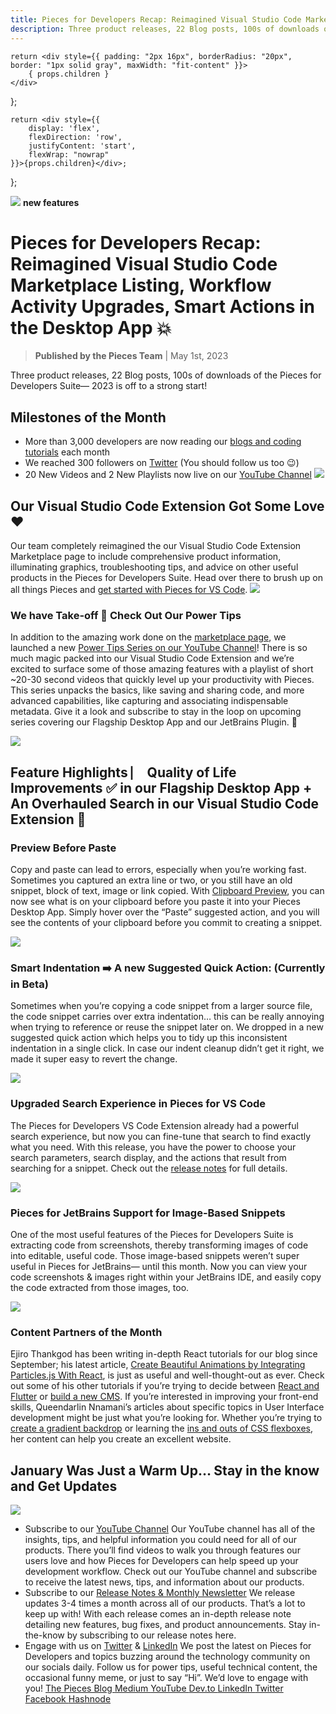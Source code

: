 ```yaml
---
title: Pieces for Developers Recap: Reimagined Visual Studio Code Marketplace Listing, Workflow Activity Upgrades, Smart Actions in the Desktop App 💥
description: Three product releases, 22 Blog posts, 100s of downloads of the Pieces for Developers Suite— 2023 is off to a strong start!
---
```


    return <div style={{ padding: "2px 16px", borderRadius: "20px", border: "1px solid gray", maxWidth: "fit-content" }}>
        { props.children }
    </div>
};

    return <div style={{
        display: 'flex',
        flexDirection: 'row',
        justifyContent: 'start',
        flexWrap: "nowrap"
    }}>{props.children}</div>;
};

<link rel="canonical" href="https://code.pieces.app/updates/pieces-for-developers-recap-reimagined-visual-studio-code-marketplace-listing-workflow-activity-upgrades-smart-actions-in-the-desktop-app" />

![](https://uploads-ssl.webflow.com/6143afec68f555387049efb3/63e2908124bb3434939f526b_janrecap_20bb2b5fcc8e7500157b90d120d637a5_2000.jpeg)
**new features**
# Pieces for Developers Recap: Reimagined Visual Studio Code Marketplace Listing, Workflow Activity Upgrades, Smart Actions in the Desktop App 💥
> **Published by the Pieces Team** | May 1st, 2023

Three product releases, 22 Blog posts, 100s of downloads of the Pieces for Developers Suite— 2023 is off to a strong start!

## Milestones of the Month
- More than 3,000 developers are now reading our <a href="https://code.pieces.app/blog" target="_blank" rel="noopener noreferrer">blogs and coding tutorials</a> each month
- We reached 300 followers on <a href="https://twitter.com/getpieces" target="_blank" rel="noopener noreferrer">Twitter</a> (You should follow us too 😉)
- 20 New Videos and 2 New Playlists now live on our <a href="https://www.youtube.com/channel/UCD3ZXdxCqTd9mMgQnN1hWbw" target="_blank" rel="noopener noreferrer">YouTube Channel</a>
![](https://uploads-ssl.webflow.com/6143afec68f555387049efb3/63e2908324bb3456599f5275_Jan_releases_5b6dffca225b92cf873a49676ca61c57_800.jpeg)

## Our Visual Studio Code Extension Got Some Love ❤️
Our team completely reimagined the our Visual Studio Code Extension Marketplace page to include comprehensive product information, illuminating graphics, troubleshooting tips, and advice on other useful products in the Pieces for Developers Suite. Head over there to brush up on all things Pieces and <a href="https://marketplace.visualstudio.com/items?itemName=MeshIntelligentTechnologiesInc.pieces-vscode" target="_blank" rel="noopener noreferrer">get started with Pieces for VS Code</a>.
![](https://uploads-ssl.webflow.com/6143afec68f555387049efb3/63e2908224bb34805d9f526f_Frame1_37232fbab622988448097fa30a0fd6d4_800.png)

### We have Take-off  🛫 Check Out Our Power Tips
In addition to the amazing work done on the <a href="https://marketplace.visualstudio.com/items?itemName=MeshIntelligentTechnologiesInc.pieces-vscode" target="_blank" rel="noopener noreferrer">marketplace page</a>, we launched a new <a href="https://www.youtube.com/playlist?list=PL3ufX1Aqkp14CtshXZRw2pkoD8nKjnQVC" target="_blank" rel="noopener noreferrer">Power Tips Series on our YouTube Channel</a>!  There is so much magic packed into our Visual Studio Code Extension and we’re excited to surface some of those amazing features with a playlist of short ~20-30 second videos that quickly level up your productivity with Pieces. This series unpacks the basics, like saving and sharing code, and more advanced capabilities, like capturing and associating indispensable metadata. Give it a look and subscribe to stay in the loop on upcoming series covering our Flagship Desktop App and our JetBrains Plugin. 👀

![](https://uploads-ssl.webflow.com/6143afec68f555387049efb3/63e2908224bb34142c9f526e_Frame2_322a5a93893a71cb0846260b9df5e965_800.png)

## Feature Highlights ⎸ Quality of Life Improvements ✅ in our Flagship Desktop App + An Overhauled Search in our Visual Studio Code Extension 🤯
### <strong>Preview Before Paste</strong>
Copy and paste can lead to errors, especially when you’re working fast. Sometimes you captured an extra line or two, or you still have an old snippet, block of text, image or link copied. With <a href="https://code.pieces.app/updates/pieces-desktop-app-1102-and-pieces-os-311-workflow-activity-now-with-top-level-metadata-preview-before-paste-snippet-indent-clean-up">Clipboard Preview</a>, you can now see what is on your clipboard before you paste it into your Pieces Desktop App.
Simply hover over the “Paste” suggested action, and you will see the contents of your clipboard before you commit to creating a snippet.

![](https://uploads-ssl.webflow.com/6143afec68f555387049efb3/63bc4925a5cf1e72c2a3161b_Paste-Preview21_9230b64075e75b65ce6053b4898ac2fd.gif)

### <strong>Smart Indentation ➡️ A new Suggested Quick Action: (Currently in Beta)</strong>
Sometimes when you’re copying a code snippet from a larger source file, the code snippet carries over extra indentation… this can be really annoying when trying to reference or reuse the snippet later on. We dropped in a new suggested quick action which helps you to tidy up this inconsistent indentation in a single click. In case our indent cleanup didn’t get it right, we made it super easy to revert the change.

![](https://uploads-ssl.webflow.com/6143afec68f555387049efb3/63bc4925a5cf1e340ea3161a_FixIndentation1_034568e905aa9bc3bc2d65dea69b0b4c.gif)

### <strong>Upgraded Search Experience in Pieces for VS Code</strong>
The Pieces for Developers VS Code Extension already had a powerful search experience, but now you can fine-tune that search to find exactly what you need. With this release, you have the power to choose your search parameters, search display, and the actions that result from searching for a snippet. Check out the <a href="https://code.pieces.app/updates/pieces-for-vs-code-020-brand-new-search-experience-upgraded-extension-readme" target="_blank" rel="noopener noreferrer">release notes</a> for full details.

![](https://uploads-ssl.webflow.com/6143afec68f555387049efb3/63e2908224bb3453349f5270_VS_CODE_SEARCH_SETTINGS_4X3_3bcb029ded9d5b6430e36069633a6127.gif)

### Pieces for JetBrains Support for Image-Based Snippets
One of the most useful features of the Pieces for Developers Suite is extracting code from screenshots, thereby transforming images of code into editable, useful code. Those image-based snippets weren’t super useful in Pieces for JetBrains— until this month.
Now you can view your code screenshots & images right within your JetBrains IDE, and easily copy the code extracted from those images, too.

![](https://uploads-ssl.webflow.com/6143afec68f555387049efb3/63e2908224bb34305b9f526d_Untitled_6736ec33d08ce02e8a4420606994e552_800.jpeg)

### Content Partners of the Month
Ejiro Thankgod has been writing in-depth React tutorials for our blog since September; his latest article, <a href="https://code.pieces.app/blog/create-beautiful-animations-by-integrating-particlesjs-with-react" target="_blank" rel="noopener noreferrer">Create Beautiful Animations by Integrating Particles.js With React</a>, is just as useful and well-thought-out as ever. Check out some of his other tutorials if you’re trying to decide between <a href="https://code.pieces.app/blog/react-native-vs-flutter-a-comparison" target="_blank" rel="noopener noreferrer">React and Flutter</a> or <a href="https://code.pieces.app/blog/building-a-headless-wordpress-site-with-vuejs" target="_blank" rel="noopener noreferrer">build a new CMS</a>.
If you’re interested in improving your front-end skills, Queendarlin Nnamani’s articles about specific topics in User Interface development might be just what you’re looking for. Whether you’re trying to <a href="https://code.pieces.app/blog/working-with-css-gradients" target="_blank" rel="noopener noreferrer">create a gradient backdrop</a> or learning the <a href="https://code.pieces.app/blog/using-css-flexbox-in-building-layouts" target="_blank" rel="noopener noreferrer">ins and outs of CSS flexboxes</a>, her content can help you create an excellent website.

## January Was Just a Warm Up… Stay in the know and Get Updates

![](https://uploads-ssl.webflow.com/6143afec68f555387049efb3/63e2908124bb3475a09f526c_Frame5_28a7df601eb63361e296ae24f1f593ad_800.png)

- Subscribe to our <a href="https://www.youtube.com/@getpieces" target="_blank" rel="noopener noreferrer">YouTube Channel</a>
Our YouTube channel has all of the insights, tips, and helpful information you could need for all of our products. There you’ll find videos to walk you through features our users love and how Pieces for Developers can help speed up your development workflow. Check out our YouTube channel and subscribe to receive the latest news, tips, and information about our products.
- Subscribe to our <a href="https://code.pieces.app/updates" target="_blank" rel="noopener noreferrer">Release Notes & Monthly Newsletter</a>
We release updates 3-4 times a month across all of our products. That’s a lot to keep up with! With each release comes an in-depth release note detailing new features, bug fixes, and product announcements. Stay in-the-know by subscribing to our release notes here.
- Engage with us on <a href="https://twitter.com/getpieces" target="_blank" rel="noopener noreferrer">Twitter</a> & <a href="https://www.linkedin.com/company/getpieces/" target="_blank" rel="noopener noreferrer">LinkedIn</a>
We post the latest on Pieces for Developers and topics buzzing around the technology community on our socials daily. Follow us for power tips, useful technical content, the occasional funny meme, or just to say “Hi”. We’d love to engage with you! <a href="https://code.pieces.app/blog" target="_blank" rel="noopener noreferrer">The Pieces Blog </a><a href="https://pieces.medium.com/" target="_blank" rel="noopener noreferrer">Medium </a><a href="https://www.youtube.com/@getpieces" target="_blank" rel="noopener noreferrer">YouTube </a><a href="https://dev.to/get_pieces/" target="_blank" rel="noopener noreferrer">Dev.to </a><a href="https://www.linkedin.com/company/getpieces/" target="_blank" rel="noopener noreferrer">LinkedIn </a><a href="https://twitter.com/getpieces" target="_blank" rel="noopener noreferrer">Twitter </a><a href="https://www.facebook.com/getpieces/" target="_blank" rel="noopener noreferrer">Facebook </a><a href="https://pieces.hashnode.dev/" target="_blank" rel="noopener noreferrer">Hashnode </a>
